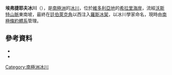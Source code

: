 {{coord|78|57|S|161|12|E|source:GNIS|display=title}}

'''埃弗捷耶夫冰川'''（{{lang-en|Evteev Glacier}}），是[[南極洲|南極洲]]的[[冰川|冰川]]，位於[[維多利亞地|維多利亞地]]的[[希拉里海岸|希拉里海岸]]，流經[[沃斯特山脈|沃斯特山脈]]東南坡，最終在[[廷伯萊克角|廷伯萊克角]]以西注入[[羅斯冰架|羅斯冰架]]，以冰川學家命名，現時由[[南極條約體系|南極條約體系]]管理。

==參考資料==
*{{cite gnis | type = antarid | id = 4682| name = Evteev Glacier | accessdate = 2012-03-09}}
*{{usgs-gazetteer|id=4682}}

{{Antarctica-geo-stub}}
[[Category:南極洲冰川|Category:南極洲冰川]]